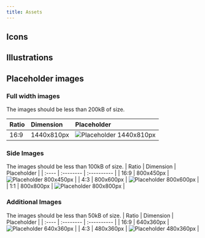 ```yaml
---
title: Assets
---
```



## Icons

<BGIcons />

## Illustrations

<BGIllustrations />

## Placeholder images

### Full width images
The images should be less than 200kB of size.

| Ratio | Dimension | Placeholder |
| :---- | :-------- | :---------- |
| 16:9 | 1440x810px | ![Placeholder 1440x810px](@assets/guidelines/images/placeholder-16x9-1440x810px.jpg) |

### Side Images
The images should be less than 100kB of size.
| Ratio | Dimension | Placeholder |
| :---- | :-------- | :---------- |
| 16:9 | 800x450px  | ![Placeholder 800x450px](@assets/guidelines/images/placeholder-16x9-800x450px.jpg) |
| 4:3  | 800x600px  | ![Placeholder 800x600px](@assets/guidelines/images/placeholder-4x3-800x600px.jpg) |
| 1:1  | 800x800px  | ![Placeholder 800x800px](@assets/guidelines/images/placeholder-1x1-800x800px.jpg) |

### Additional Images
The images should be less than 50kB of size.
| Ratio | Dimension | Placeholder |
| :---- | :-------- | :---------- |
| 16:9  | 640x360px | ![Placeholder 640x360px](@assets/guidelines/images/placeholder-16x9-640x360px.jpg) |
| 4:3   | 480x360px | ![Placeholder 480x360px](@assets/guidelines/images/placeholder-4x3-480x360px.jpg) |
